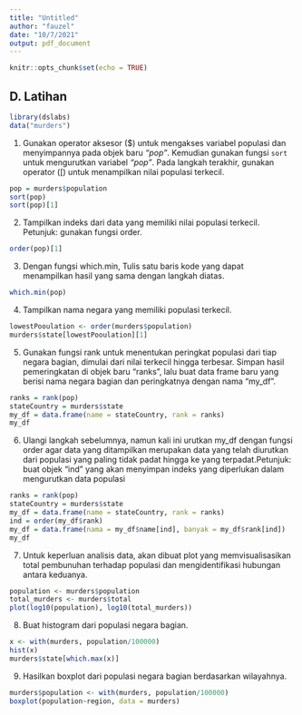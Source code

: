 ```yaml
---
title: "Untitled"
author: "fauzel"
date: "10/7/2021"
output: pdf_document
---
```

```r
knitr::opts_chunk$set(echo = TRUE)
```

## D. Latihan

```r
library(dslabs) 
data("murders")
```

1. Gunakan operator aksesor ($) untuk mengakses variabel populasi dan menyimpannya pada objek baru *“pop”*. Kemudian gunakan fungsi `sort` untuk mengurutkan variabel *“pop”*. Pada langkah terakhir, gunakan operator ([) untuk menampilkan nilai populasi terkecil. 

```r
pop = murders$population
sort(pop)
sort(pop)[1]
```

2. Tampilkan indeks dari data yang memiliki nilai populasi terkecil. Petunjuk: gunakan fungsi order. 

```r
order(pop)[1]
```

3. Dengan fungsi which.min, Tulis satu baris kode yang dapat menampilkan hasil yang sama dengan langkah diatas.

```r
which.min(pop)
```

4. Tampilkan nama negara yang memiliki populasi terkecil. 

```r
lowestPooulation <- order(murders$population)
murders$state[lowestPooulation][1]
```

5. Gunakan fungsi rank untuk menentukan peringkat populasi dari tiap negara bagian, dimulai dari nilai terkecil hingga terbesar. Simpan hasil pemeringkatan di objek baru “ranks”, lalu buat data frame baru yang berisi nama negara bagian dan peringkatnya dengan nama “my_df”.

```r
ranks = rank(pop)
stateCountry = murders$state
my_df = data.frame(name = stateCountry, rank = ranks)
my_df
```

6. Ulangi langkah sebelumnya, namun kali ini urutkan my_df dengan fungsi order agar data yang ditampilkan merupakan data yang telah diurutkan dari populasi yang paling tidak padat hingga ke yang terpadat.Petunjuk: buat objek “ind” yang akan menyimpan indeks yang diperlukan dalam mengurutkan data populasi

```r
ranks = rank(pop)
stateCountry = murders$state
my_df = data.frame(name = stateCountry, rank = ranks)
ind = order(my_df$rank)
my_df = data.frame(nama = my_df$name[ind], banyak = my_df$rank[ind])
my_df
```

7. Untuk keperluan analisis data, akan dibuat plot yang memvisualisasikan total pembunuhan 
terhadap populasi dan mengidentifikasi hubungan antara keduanya.

```r
population <- murders$population
total_murders <- murders$total
plot(log10(population), log10(total_murders))
```

8. Buat histogram dari populasi negara bagian. 

```r
x <- with(murders, population/100000)
hist(x)
murders$state[which.max(x)]
```

9. Hasilkan boxplot dari populasi negara bagian berdasarkan wilayahnya. 

```r
murders$population <- with(murders, population/100000)
boxplot(population~region, data = murders)
```
